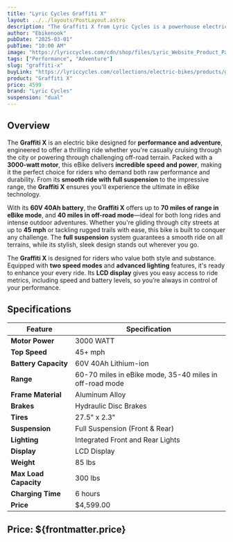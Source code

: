 ```yaml
---
title: "Lyric Cycles Graffiti X"
layout: ../../layouts/PostLayout.astro
description: "The Graffiti X from Lyric Cycles is a powerhouse electric bike designed for extreme performance and endless adventure. With its robust motor, high-capacity battery, and full suspension, it's built for those who crave speed, power, and versatility."
author: "Ebikenook"
pubDate: "2025-03-01"
pubTime: "10:00 AM"
image: "https://lyriccycles.com/cdn/shop/files/Lyric_Website_Product_Page_Images_-_1330x925_7_1024x1024.jpg?v=1716840307"
tags: ["Performance", "Adventure"]
slug: "graffiti-x"
buyLink: "https://lyriccycles.com/collections/electric-bikes/products/graffiti-x"
product: "Graffiti X"
price: 4599
brand: "Lyric Cycles"
suspension: "dual"
---
```


## Overview

The **Graffiti X** is an electric bike designed for **performance and adventure**, engineered to offer a thrilling ride whether you're casually cruising through the city or powering through challenging off-road terrain. Packed with a **3000-watt motor**, this eBike delivers **incredible speed and power**, making it the perfect choice for riders who demand both raw performance and durability. From its **smooth ride with full suspension** to the impressive range, the **Graffiti X** ensures you'll experience the ultimate in eBike technology.

With its **60V 40Ah battery**, the **Graffiti X** offers up to **70 miles of range in eBike mode**, and **40 miles in off-road mode**—ideal for both long rides and intense outdoor adventures. Whether you're gliding through city streets at up to **45 mph** or tackling rugged trails with ease, this bike is built to conquer any challenge. The **full suspension** system guarantees a smooth ride on all terrains, while its stylish, sleek design stands out wherever you go.

The **Graffiti X** is designed for riders who value both style and substance. Equipped with **two speed modes** and **advanced lighting** features, it's ready to enhance your every ride. Its **LCD display** gives you easy access to ride metrics, including speed and battery levels, so you’re always in control of your performance.

## Specifications

| Feature               | Specification                                           |
| --------------------- | ------------------------------------------------------- |
| **Motor Power**       | 3000 WATT                                               |
| **Top Speed**         | 45+ mph                                                 |
| **Battery Capacity**  | 60V 40Ah Lithium-ion                                    |
| **Range**             | 60-70 miles in eBike mode, 35-40 miles in off-road mode |
| **Frame Material**    | Aluminum Alloy                                          |
| **Brakes**            | Hydraulic Disc Brakes                                   |
| **Tires**             | 27.5" x 2.3"                                            |
| **Suspension**        | Full Suspension (Front & Rear)                          |
| **Lighting**          | Integrated Front and Rear Lights                        |
| **Display**           | LCD Display                                             |
| **Weight**            | 85 lbs                                                  |
| **Max Load Capacity** | 300 lbs                                                 |
| **Charging Time**     | 6 hours                                                 |
| **Price**             | $4,599.00                                               |

## Price: **${frontmatter.price}**
